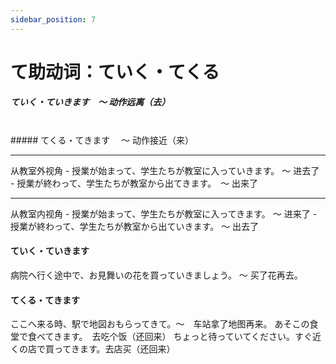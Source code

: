 ```yaml
---
sidebar_position: 7
---
```


# て助动词：ていく・てくる


##### ていく・ていきます　～ 动作远离（去）
<br/>
##### てくる・てきます  　～ 动作接近（来）
<br/>

<Hr>从教室外视角</Hr>
- 授業が始まって、学生たちが教室に<Hb>入っていきます</Hb>。 ～ 进去了
- 授業が終わって、学生たちが教室から<Hb>出てきます</Hb>。　～ 出来了

<Hr>从教室内视角</Hr>
- 授業が始まって、学生たちが教室に<Hb>入ってきます</Hb>。 ～ 进来了
- 授業が終わって、学生たちが教室から<Hb>出ていきます</Hb>。 ～ 出去了

#### ていく・ていきます
病院へ行く途中で、お見舞いの花を買っていきましょう。 ～ 买了花再去。

#### てくる・てきます
ここへ来る時、駅で地図おもらってきて。〜　车站拿了地图再来。
あそこの食堂で食べてきます。　去吃个饭（还回来）
ちょっと待っていてください。すぐ近くの店で買ってきます。去店买（还回来） 
